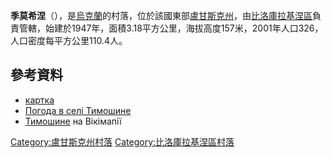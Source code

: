 {{coord|49|40|34|N|38|48|10|E|scale:100000|display=title}}

'''季莫希涅'''（{{lang-uk|Тимошине}}），是[[烏克蘭|烏克蘭]]的村落，位於該國東部[[盧甘斯克州|盧甘斯克州]]，由[[比洛庫拉基涅區|比洛庫拉基涅區]]負責管轄，始建於1947年，面積3.18平方公里，海拔高度157米，2001年人口326，人口密度每平方公里110.4人。

==參考資料==
* [http://w1.c1.rada.gov.ua/pls/z7502/A005?rdat1=01.01.2011&rf7571=17974 картка]{{dead link|date=2017年12月 |bot=InternetArchiveBot |fix-attempted=yes }}
* [http://weather.in.ua/ua/lyganskaja/26118 Погода в селі Тимошине]{{Wayback|url=http://weather.in.ua/ua/lyganskaja/26118 |date=20161003075534 }}
* [http://wikimapia.org/19297169/uk/Тимошине Тимошине]{{Wayback|url=http://wikimapia.org/19297169/uk/%D0%A2%D0%B8%D0%BC%D0%BE%D1%88%D0%B8%D0%BD%D0%B5 |date=20161005070148 }} на Вікімапії

{{DEFAULTSORT:Тимошине}}
[[Category:盧甘斯克州村落|Category:盧甘斯克州村落]]
[[Category:比洛庫拉基涅區村落|Category:比洛庫拉基涅區村落]]


{{Luhansk-geo-stub}}
